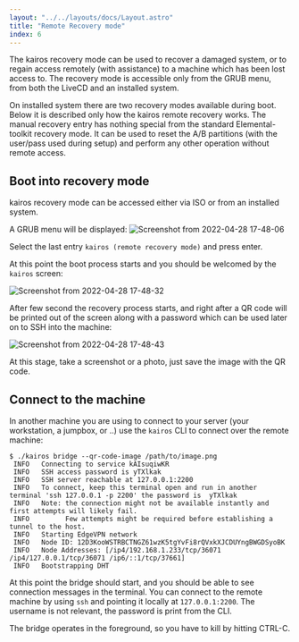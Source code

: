 ```yaml
---
layout: "../../layouts/docs/Layout.astro"
title: "Remote Recovery mode"
index: 6
---
```



The kairos recovery mode can be used to recover a damaged system, or to regain access remotely (with assistance) to a machine which has been lost access to. The recovery mode is accessible only from the GRUB menu, from both the LiveCD and an installed system.

<Info>
On installed system there are two recovery modes available during boot. Below it is described only how the kairos remote recovery works. The manual recovery entry has nothing special from the standard Elemental-toolkit recovery mode. It can be used to reset the A/B partitions (with the user/pass used during setup) and perform any other operation without remote access.
</Info>

## Boot into recovery mode

kairos recovery mode can be accessed either via ISO or from an installed system.

A GRUB menu will be displayed:
![Screenshot from 2022-04-28 17-48-06](https://user-images.githubusercontent.com/2420543/165800177-3e4cccd8-f67c-43a2-bd88-329478539400.png)

Select the last entry `kairos (remote recovery mode)` and press enter.

At this point the boot process starts and you should be welcomed by the `kairos` screen:

![Screenshot from 2022-04-28 17-48-32](https://user-images.githubusercontent.com/2420543/165800182-9aa29c90-09e9-4c53-b3c7-c8ced262e3ac.png)

After few second the recovery process starts, and right after a QR code will be printed out of the screen along with a password which can be used later on to SSH into the machine:

![Screenshot from 2022-04-28 17-48-43](https://user-images.githubusercontent.com/2420543/165800187-4d2fe04e-c501-4ad8-a29f-32a0110eaa72.png)

At this stage, take a screenshot or a photo, just save the image with the QR code.

## Connect to the machine

In another machine you are using to connect to your server (your workstation, a jumpbox, or ..) use the `kairos` CLI to connect over the remote machine:

```
$ ./kairos bridge --qr-code-image /path/to/image.png
 INFO   Connecting to service kAIsuqiwKR
 INFO   SSH access password is yTXlkak
 INFO   SSH server reachable at 127.0.0.1:2200
 INFO   To connect, keep this terminal open and run in another terminal 'ssh 127.0.0.1 -p 2200' the password is  yTXlkak
 INFO   Note: the connection might not be available instantly and first attempts will likely fail.
 INFO         Few attempts might be required before establishing a tunnel to the host.
 INFO   Starting EdgeVPN network
 INFO   Node ID: 12D3KooWSTRBCTNGZ61wzK5tgYvFi8rQVxkXJCDUYngBWGDSyoBK
 INFO   Node Addresses: [/ip4/192.168.1.233/tcp/36071 /ip4/127.0.0.1/tcp/36071 /ip6/::1/tcp/37661]
 INFO   Bootstrapping DHT
```

At this point the bridge should start, and you should be able to see connection messages in the terminal. You can connect to the remote machine by using `ssh` and pointing it locally at `127.0.0.1:2200`. The username is not relevant, the password is print from the CLI.

The bridge operates in the foreground, so you have to kill by hitting CTRL-C.

